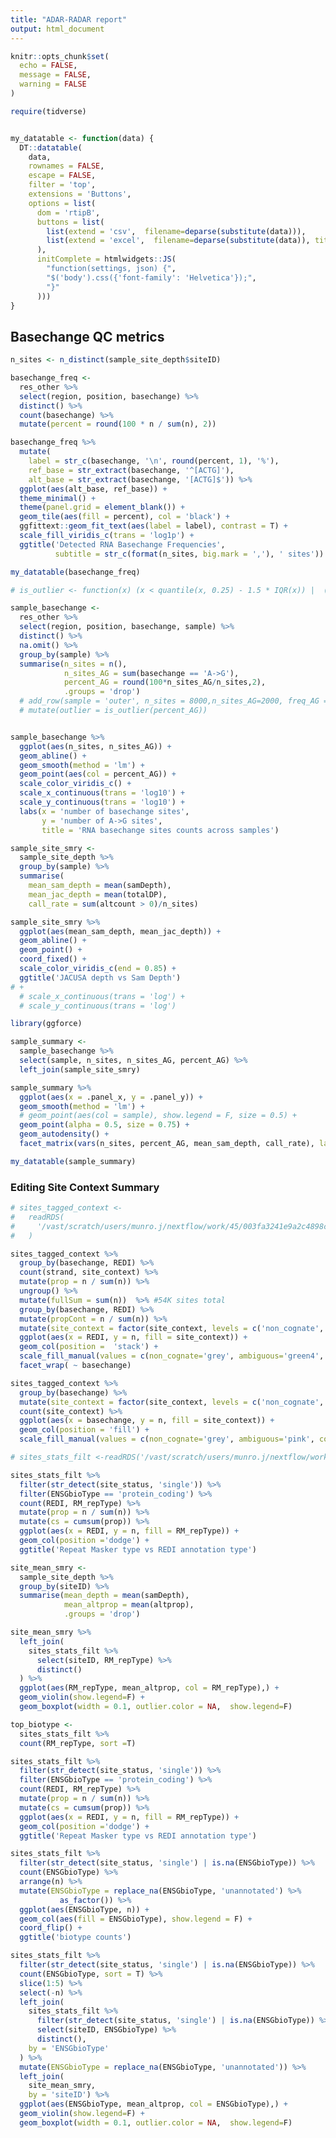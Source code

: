```yaml
---
title: "ADAR-RADAR report"
output: html_document
---
```


```r
knitr::opts_chunk$set(
  echo = FALSE,
  message = FALSE,
  warning = FALSE
)

require(tidverse)


my_datatable <- function(data) {
  DT::datatable(
    data,
    rownames = FALSE,
    escape = FALSE,
    filter = 'top',
    extensions = 'Buttons',
    options = list(
      dom = 'rtipB',
      buttons = list(
        list(extend = 'csv',  filename=deparse(substitute(data))),
        list(extend = 'excel',  filename=deparse(substitute(data)), title='')
      ),
      initComplete = htmlwidgets::JS(
        "function(settings, json) {",
        "$('body').css({'font-family': 'Helvetica'});",
        "}"
      )))
}

```

## Basechange QC metrics


```r

n_sites <- n_distinct(sample_site_depth$siteID)

basechange_freq <-
  res_other %>% 
  select(region, position, basechange) %>% 
  distinct() %>% 
  count(basechange) %>% 
  mutate(percent = round(100 * n / sum(n), 2))

basechange_freq %>% 
  mutate(
    label = str_c(basechange, '\n', round(percent, 1), '%'),
    ref_base = str_extract(basechange, '^[ACTG]'),
    alt_base = str_extract(basechange, '[ACTG]$')) %>% 
  ggplot(aes(alt_base, ref_base)) +
  theme_minimal() +
  theme(panel.grid = element_blank()) +
  geom_tile(aes(fill = percent), col = 'black') +
  ggfittext::geom_fit_text(aes(label = label), contrast = T) +
  scale_fill_viridis_c(trans = 'log1p') +
  ggtitle('Detected RNA Basechange Frequencies',
          subtitle = str_c(format(n_sites, big.mark = ','), ' sites'))

my_datatable(basechange_freq)
```

```r
# is_outlier <- function(x) (x < quantile(x, 0.25) - 1.5 * IQR(x)) |  (x > quantile(x, 0.75) + 1.5 * IQR(x))

sample_basechange <-
  res_other %>% 
  select(region, position, basechange, sample) %>% 
  distinct() %>% 
  na.omit() %>% 
  group_by(sample) %>%
  summarise(n_sites = n(),
            n_sites_AG = sum(basechange == 'A->G'),
            percent_AG = round(100*n_sites_AG/n_sites,2),
            .groups = 'drop')
  # add_row(sample = 'outer', n_sites = 8000,n_sites_AG=2000, freq_AG = 0.25) %>%
  # mutate(outlier = is_outlier(percent_AG))


sample_basechange %>% 
  ggplot(aes(n_sites, n_sites_AG)) +
  geom_abline() +
  geom_smooth(method = 'lm') +
  geom_point(aes(col = percent_AG)) +
  scale_color_viridis_c() +
  scale_x_continuous(trans = 'log10') +
  scale_y_continuous(trans = 'log10') +
  labs(x = 'number of basechange sites',
       y = 'number of A->G sites',
       title = 'RNA basechange sites counts across samples')

```

```r

sample_site_smry <-
  sample_site_depth %>% 
  group_by(sample) %>% 
  summarise(
    mean_sam_depth = mean(samDepth),
    mean_jac_depth = mean(totalDP),
    call_rate = sum(altcount > 0)/n_sites) 

sample_site_smry %>% 
  ggplot(aes(mean_sam_depth, mean_jac_depth)) +
  geom_abline() +
  geom_point() +
  coord_fixed() +
  scale_color_viridis_c(end = 0.85) +
  ggtitle('JACUSA depth vs Sam Depth')
# +
  # scale_x_continuous(trans = 'log') +
  # scale_y_continuous(trans = 'log')
```

```r
library(ggforce)

sample_summary <-
  sample_basechange %>% 
  select(sample, n_sites, n_sites_AG, percent_AG) %>% 
  left_join(sample_site_smry)

sample_summary %>% 
  ggplot(aes(x = .panel_x, y = .panel_y)) +
  geom_smooth(method = 'lm') +
  # geom_point(aes(col = sample), show.legend = F, size = 0.5) +
  geom_point(alpha = 0.5, size = 0.75) +
  geom_autodensity() +
  facet_matrix(vars(n_sites, percent_AG, mean_sam_depth, call_rate), layer.diag = 3)

my_datatable(sample_summary)
```

### Editing Site Context Summary
```r
# sites_tagged_context <- 
#   readRDS(
#     '/vast/scratch/users/munro.j/nextflow/work/45/003fa3241e9a2c4898c21106859882/AR.sites_tagged_context.rds'
#   )

sites_tagged_context %>%
  group_by(basechange, REDI) %>%
  count(strand, site_context) %>%
  mutate(prop = n / sum(n)) %>%
  ungroup() %>%
  mutate(fullSum = sum(n))  %>% #54K sites total
  group_by(basechange, REDI) %>% 
  mutate(propCont = n / sum(n)) %>%
  mutate(site_context = factor(site_context, levels = c('non_cognate', 'ambiguous', 'cognate'))) %>%
  ggplot(aes(x = REDI, y = n, fill = site_context)) + 
  geom_col(position =  'stack') +
  scale_fill_manual(values = c(non_cognate='grey', ambiguous='green4', cognate='green3')) +
  facet_wrap( ~ basechange)

sites_tagged_context %>% 
  group_by(basechange) %>%
  mutate(site_context = factor(site_context, levels = c('non_cognate', 'ambiguous', 'cognate'))) %>%
  count(site_context) %>%
  ggplot(aes(x = basechange, y = n, fill = site_context)) +
  geom_col(position = 'fill') +
  scale_fill_manual(values = c(non_cognate='grey', ambiguous='pink', cognate="#F8766D"))
```

```r
# sites_stats_filt <-readRDS('/vast/scratch/users/munro.j/nextflow/work/45/003fa3241e9a2c4898c21106859882/AR.siteStats_filt.rds')

sites_stats_filt %>%
  filter(str_detect(site_status, 'single')) %>%
  filter(ENSGbioType == 'protein_coding') %>%
  count(REDI, RM_repType) %>%
  mutate(prop = n / sum(n)) %>%
  mutate(cs = cumsum(prop)) %>%
  ggplot(aes(x = REDI, y = n, fill = RM_repType)) +
  geom_col(position ='dodge') +
  ggtitle('Repeat Masker type vs REDI annotation type')
```

```r
site_mean_smry <-
  sample_site_depth %>% 
  group_by(siteID) %>% 
  summarise(mean_depth = mean(samDepth),
            mean_altprop = mean(altprop),
            .groups = 'drop')

site_mean_smry %>% 
  left_join(
    sites_stats_filt %>%
      select(siteID, RM_repType) %>% 
      distinct()
  ) %>% 
  ggplot(aes(RM_repType, mean_altprop, col = RM_repType),) +
  geom_violin(show.legend=F) +
  geom_boxplot(width = 0.1, outlier.color = NA,  show.legend=F)


```

```r
top_biotype <-
  sites_stats_filt %>% 
  count(RM_repType, sort =T)

sites_stats_filt %>%
  filter(str_detect(site_status, 'single')) %>%
  filter(ENSGbioType == 'protein_coding') %>%
  count(REDI, RM_repType) %>%
  mutate(prop = n / sum(n)) %>%
  mutate(cs = cumsum(prop)) %>%
  ggplot(aes(x = REDI, y = n, fill = RM_repType)) +
  geom_col(position ='dodge') +
  ggtitle('Repeat Masker type vs REDI annotation type')

sites_stats_filt %>%
  filter(str_detect(site_status, 'single') | is.na(ENSGbioType)) %>%
  count(ENSGbioType) %>% 
  arrange(n) %>% 
  mutate(ENSGbioType = replace_na(ENSGbioType, 'unannotated') %>% 
           as_factor()) %>% 
  ggplot(aes(ENSGbioType, n)) +
  geom_col(aes(fill = ENSGbioType), show.legend = F) +
  coord_flip() +
  ggtitle('biotype counts')

sites_stats_filt %>%
  filter(str_detect(site_status, 'single') | is.na(ENSGbioType)) %>%
  count(ENSGbioType, sort = T) %>% 
  slice(1:5) %>% 
  select(-n) %>% 
  left_join(
    sites_stats_filt %>% 
      filter(str_detect(site_status, 'single') | is.na(ENSGbioType)) %>% 
      select(siteID, ENSGbioType) %>% 
      distinct(),
    by = 'ENSGbioType'
  ) %>% 
  mutate(ENSGbioType = replace_na(ENSGbioType, 'unannotated')) %>% 
  left_join(
    site_mean_smry,
    by = 'siteID') %>% 
  ggplot(aes(ENSGbioType, mean_altprop, col = ENSGbioType),) +
  geom_violin(show.legend=F) +
  geom_boxplot(width = 0.1, outlier.color = NA,  show.legend=F)
```

